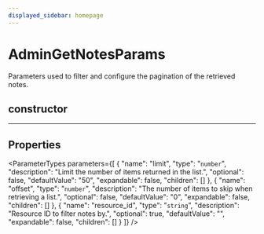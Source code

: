 ```yaml
---
displayed_sidebar: homepage
---
```



# AdminGetNotesParams

Parameters used to filter and configure the pagination of the retrieved notes.

## constructor

___

## Properties

<ParameterTypes parameters={[
  {
    "name": "limit",
    "type": "`number`",
    "description": "Limit the number of items returned in the list.",
    "optional": false,
    "defaultValue": "50",
    "expandable": false,
    "children": []
  },
  {
    "name": "offset",
    "type": "`number`",
    "description": "The number of items to skip when retrieving a list.",
    "optional": false,
    "defaultValue": "0",
    "expandable": false,
    "children": []
  },
  {
    "name": "resource_id",
    "type": "`string`",
    "description": "Resource ID to filter notes by.",
    "optional": true,
    "defaultValue": "",
    "expandable": false,
    "children": []
  }
]} />
